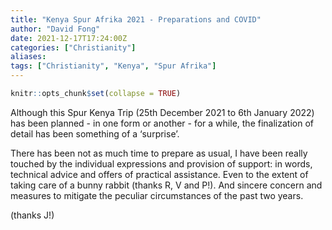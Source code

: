 ```yaml
---
title: "Kenya Spur Afrika 2021 - Preparations and COVID"
author: "David Fong"
date: 2021-12-17T17:24:00Z
categories: ["Christianity"]
aliases:
tags: ["Christianity", "Kenya", "Spur Afrika"]
---
```


```r
knitr::opts_chunk$set(collapse = TRUE)
```

Although this Spur Kenya Trip (25th December 2021 to 6th January 2022) has been planned
- in one form or another - for a while, the finalization of detail has been
something of a 'surprise'.

There has been not as much time to prepare as usual, I have been really touched by
the individual expressions and provision of support: in words, technical advice and
offers of practical assistance. Even to the extent of taking care of a
bunny rabbit (thanks R, V and P!). And sincere concern and measures to mitigate
the peculiar circumstances of the past two years.

(thanks J!)